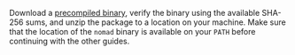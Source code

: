 Download a [precompiled binary](https://releases.hashicorp.com/nomad/), verify
the binary using the available SHA-256 sums, and unzip the package to a location
on your machine. Make sure that the location of the `nomad` binary is available
on your `PATH` before continuing with the other guides.
